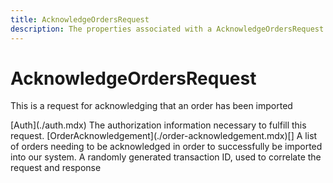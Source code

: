 ```yaml
---
title: AcknowledgeOrdersRequest
description: The properties associated with a AcknowledgeOrdersRequest
---
```


AcknowledgeOrdersRequest
===============================================
This is a request for acknowledging that an order has been imported

<Reference>
  <Field name="auth" nullable={false}>
    <Type>
      [Auth](./auth.mdx)
    </Type>
    <Description>
      The authorization information necessary to fulfill this request.
    </Description>
  </Field>
  <Field name="orders" nullable={false}>
    <Type>
      [OrderAcknowledgement](./order-acknowledgement.mdx)[]
    </Type>
    <Description>
      A list of orders needing to be acknowledged in order to successfully be imported into our system.
    </Description>
  </Field>
  <Field name="transaction_id" type="string" nullable={false}>
    <Description>
      A randomly generated transaction ID, used to correlate the request and response
    </Description>
  </Field>
</Reference>
